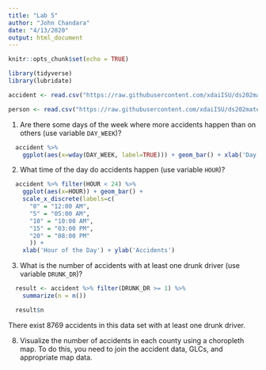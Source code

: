 ```yaml
---
title: "Lab 5"
author: "John Chandara"
date: "4/13/2020"
output: html_document
---
```


```r
knitr::opts_chunk$set(echo = TRUE)
```

```r
library(tidyverse)
library(lubridate)
```


```r
accident <- read.csv("https://raw.githubusercontent.com/xdaiISU/ds202materials/master/hwlabs/fars2017/accident.csv", stringsAsFactors = FALSE)

person <- read.csv("https://raw.githubusercontent.com/xdaiISU/ds202materials/master/hwlabs/fars2017/person.csv", stringsAsFactors = FALSE)
```


1. Are there some days of the week where more accidents happen than on others (use variable `DAY_WEEK`)?
```r
  accident %>%
    ggplot(aes(x=wday(DAY_WEEK, label=TRUE))) + geom_bar() + xlab('Day of the Week') + ylab('Accidents')
```

2. What time of the day do accidents happen (use variable `HOUR`)?
```r
  accident %>% filter(HOUR < 24) %>%
    ggplot(aes(x=HOUR)) + geom_bar() +
    scale_x_discrete(labels=c(
      "0" = "12:00 AM",
      "5" = "05:00 AM",
      "10" = "10:00 AM",
      "15" = "03:00 PM",
      "20" = "08:00 PM"
      )) +
    xlab('Hour of the Day') + ylab('Accidents')
```

3. What is the number of accidents with at least one drunk driver (use variable `DRUNK_DR`)?

```r
  result <- accident %>% filter(DRUNK_DR >= 1) %>%
    summarize(n = n())

  result$n
```

There exist 8769 accidents in this data set with at least one drunk driver.

8. Visualize the number of accidents in each county using a choropleth map. To do this, you need to join the accident data, GLCs, and appropriate map data.
